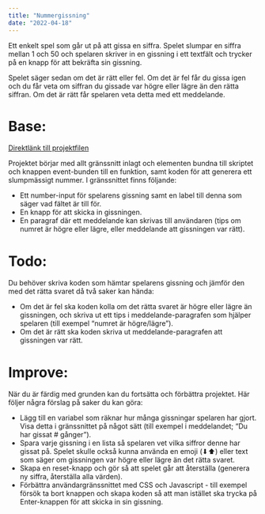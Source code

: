 ```yaml
---
title: "Nummergissning"
date: "2022-04-18"
---
```



Ett enkelt spel som går ut på att gissa en siffra. Spelet slumpar en siffra mellan 1 och 50 och spelaren skriver in en gissning i ett textfält och trycker på en knapp för att bekräfta sin gissning.

Spelet säger sedan om det är rätt eller fel. Om det är fel får du gissa igen och du får veta om siffran du gissade var högre eller lägre än den rätta siffran. Om det är rätt får spelaren veta detta med ett meddelande.

# Base:

[Direktlänk till projektfilen](https://raw.githubusercontent.com/FractalThought/TektalLabs/main/Prog1/toy-projects/nummergissning.html)

Projektet börjar med allt gränssnitt inlagt och elementen bundna till skriptet och knappen event-bunden till en funktion, samt koden för att generera ett slumpmässigt nummer. I gränssnittet finns följande:

- Ett number-input för spelarens gissning samt en label till denna som säger vad fältet är till för.
- En knapp för att skicka in gissningen.
- En paragraf där ett meddelande kan skrivas till användaren (tips om numret är högre eller lägre, eller meddelande att gissningen var rätt).

# Todo:

Du behöver skriva koden som hämtar spelarens gissning och jämför den med det rätta svaret då två saker kan hända:

- Om det är fel ska koden kolla om det rätta svaret är högre eller lägre än gissningen, och skriva ut ett tips i meddelande-paragrafen som hjälper spelaren (till exempel “numret är högre/lägre”).
- Om det är rätt ska koden skriva ut meddelande-paragrafen att gissningen var rätt.

# Improve:

När du är färdig med grunden kan du fortsätta och förbättra projektet. Här följer några förslag på saker du kan göra:

- Lägg till en variabel som räknar hur många gissningar spelaren har gjort. Visa detta i gränssnittet på något sätt (till exempel i meddelandet; “Du har gissat # gånger”).
- Spara varje gissning i en lista så spelaren vet vilka siffror denne har gissat på. Spelet skulle också kunna använda en emoji (⬇⬆) eller text som säger om gissningen var högre eller lägre än det rätta svaret.
- Skapa en reset-knapp och gör så att spelet går att återställa (generera ny siffra, återställa alla värden).
- Förbättra användargränssnittet med CSS och Javascript - till exempel försök ta bort knappen och skapa koden så att man istället ska trycka på Enter-knappen för att skicka in sin gissning.